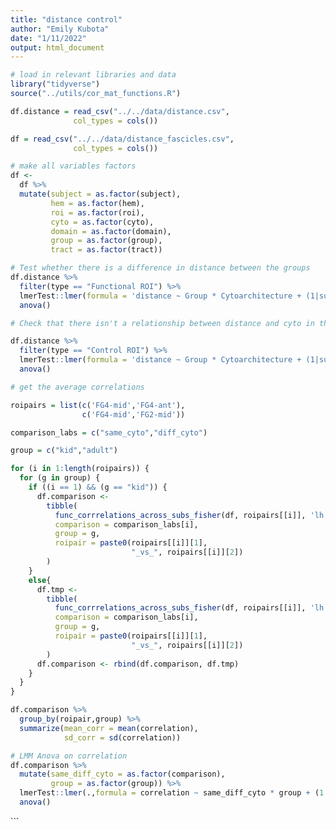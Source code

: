 ```yaml
---
title: "distance control"
author: "Emily Kubota"
date: "1/11/2022"
output: html_document
---
```


```r
# load in relevant libraries and data 
library("tidyverse")
source("../utils/cor_mat_functions.R")

df.distance = read_csv("../../data/distance.csv",
              col_types = cols())

df = read_csv("../../data/distance_fascicles.csv",
              col_types = cols())
```

```r
# make all variables factors 
df <- 
  df %>%
  mutate(subject = as.factor(subject),
         hem = as.factor(hem),
         roi = as.factor(roi),
         cyto = as.factor(cyto),
         domain = as.factor(domain),
         group = as.factor(group),
         tract = as.factor(tract))
```

```r
# Test whether there is a difference in distance between the groups 
df.distance %>%
  filter(type == "Functional ROI") %>%
  lmerTest::lmer(formula = 'distance ~ Group * Cytoarchitecture + (1|subject)', data = .) %>%
  anova()
```

```r
# Check that there isn't a relationship between distance and cyto in the control ROIs

df.distance %>%
  filter(type == "Control ROI") %>%
  lmerTest::lmer(formula = 'distance ~ Group * Cytoarchitecture + (1|subject)', data = .) %>%
  anova()
```


```r
# get the average correlations 

roipairs = list(c('FG4-mid','FG4-ant'),
                c('FG4-mid','FG2-mid'))

comparison_labs = c("same_cyto","diff_cyto")

group = c("kid","adult")

for (i in 1:length(roipairs)) {
  for (g in group) {
    if ((i == 1) && (g == "kid")) {
      df.comparison <-
        tibble(
          func_corrrelations_across_subs_fisher(df, roipairs[[i]], 'lh',0, g),
          comparison = comparison_labs[i],
          group = g,
          roipair = paste0(roipairs[[i]][1],
                           "_vs_", roipairs[[i]][2])
        )
    }
    else{
      df.tmp <-
        tibble(
          func_corrrelations_across_subs_fisher(df, roipairs[[i]], 'lh', 0, g),
          comparison = comparison_labs[i],
          group = g,
          roipair = paste0(roipairs[[i]][1],
                           "_vs_", roipairs[[i]][2])
        )
      df.comparison <- rbind(df.comparison, df.tmp)
    }
  }
}

df.comparison %>% 
  group_by(roipair,group) %>% 
  summarize(mean_corr = mean(correlation),
            sd_corr = sd(correlation))
```

```r
# LMM Anova on correlation 
df.comparison %>% 
  mutate(same_diff_cyto = as.factor(comparison),
         group = as.factor(group)) %>% 
  lmerTest::lmer(.,formula = correlation ~ same_diff_cyto * group + (1|subject)) %>% 
  anova()

```
```